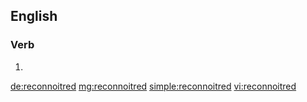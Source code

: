 ==English==

===Verb===
{{head|en}}

# {{en-past of|reconnoitre}}

[[de:reconnoitred]]
[[mg:reconnoitred]]
[[simple:reconnoitred]]
[[vi:reconnoitred]]